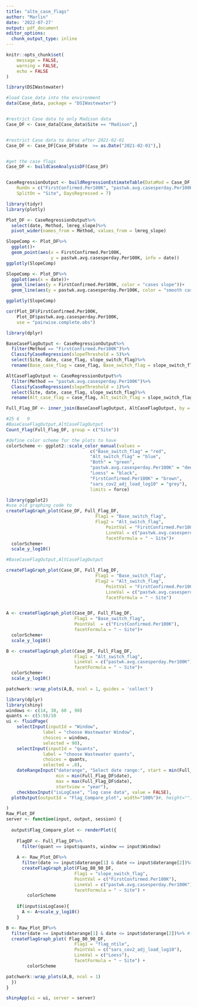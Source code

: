 ```yaml
---
title: "alte_case_flags"
author: "Marlin"
date: '2022-07-27'
output: pdf_document
editor_options: 
  chunk_output_type: inline
---
```



```r
knitr::opts_chunk$set(
	message = FALSE,
	warning = FALSE,
	echo = FALSE
)
```

```r
library(DSIWastewater)
```

```r
#load Case_data into the environment
data(Case_data, package = "DSIWastewater")


#restrict Case data to only Madison data
Case_DF <- Case_data[Case_data$Site == "Madison",]


#restrict Case data to dates after 2021-02-01
Case_DF <- Case_DF[Case_DF$date  >= as.Date("2021-02-01"),]


#get the case flags
Case_DF <- buildCaseAnalysisDF(Case_DF)


CaseRegressionOutput <- buildRegressionEstimateTable(DataMod = Case_DF, 
    RunOn = c("FirstConfirmed.Per100K", "pastwk.avg.casesperday.Per100K"),
    SplitOn = "Site", DaysRegressed = 7)
```

```r
library(tidyr)
library(plotly)

Plot_DF <- CaseRegressionOutput%>%
  select(date, Method, lmreg_slope)%>%
  pivot_wider(names_from = Method, values_from = lmreg_slope)

SlopeComp <- Plot_DF%>%
  ggplot()+
  geom_point(aes(x = FirstConfirmed.Per100K,
                 y = pastwk.avg.casesperday.Per100K, info = date))
ggplotly(SlopeComp)

SlopeComp <- Plot_DF%>%
  ggplot(aes(x = date))+
  geom_line(aes(y = FirstConfirmed.Per100K, color = "cases slope"))+
  geom_line(aes(y = pastwk.avg.casesperday.Per100K, color = "smooth cases slope"))

ggplotly(SlopeComp)

cor(Plot_DF$FirstConfirmed.Per100K, 
    Plot_DF$pastwk.avg.casesperday.Per100K,
    use = "pairwise.complete.obs")
```

```r
library(dplyr)

BaseCaseFlagOutput <- CaseRegressionOutput%>%
  filter(Method == "FirstConfirmed.Per100K")%>%
  ClassifyCaseRegression(slopeThreshold = 5)%>%
  select(Site, date, case_flag, slope_switch_flag)%>%
  rename(Base_case_flag = case_flag, Base_switch_flag = slope_switch_flag)

AltCaseFlagOutput <- CaseRegressionOutput%>%
  filter(Method == "pastwk.avg.casesperday.Per100K")%>%
  ClassifyCaseRegression(slopeThreshold = 1)%>%
  select(Site, date, case_flag, slope_switch_flag)%>%
  rename(Alt_case_flag = case_flag, Alt_switch_flag = slope_switch_flag)

Full_Flag_DF <- inner_join(BaseCaseFlagOutput, AltCaseFlagOutput, by = c("date","Site"))

#25	6	9
#BaseCaseFlagOutput,AltCaseFlagOutput
Count_Flag(Full_Flag_DF, group = c("Site"))
```


```r


#define color scheme for the plots to have
colorScheme <- ggplot2::scale_color_manual(values = 
                                c("Base_switch_flag" = "red",
                                "Alt_switch_flag" = "blue",
                                "Both" = "green",
                                "pastwk.avg.casesperday.Per100K" = "deeppink",
                                "Loess" = "black",
                                "FirstConfirmed.Per100K" = "brown",
                                "sars_cov2_adj_load_log10" = "grey"),
                                limits = force)

library(ggplot2)
#use old graphing code to 
createFlagGraph_plot(Case_DF, Full_Flag_DF,
                                  Flag1 = "Base_switch_flag",
                                  Flag2 = "Alt_switch_flag",
                                      PointVal = "FirstConfirmed.Per100K",
                                      LineVal = c("pastwk.avg.casesperday.Per100K"),
                                      facetFormula = " ~ Site")+ 
  colorScheme+
  scale_y_log10()

#BaseCaseFlagOutput,AltCaseFlagOutput
```

```r

createFlagGraph_plot(Case_DF, Full_Flag_DF,
                                  Flag1 = "Base_switch_flag",
                                  Flag2 = "Alt_switch_flag",
                                      PointVal = "FirstConfirmed.Per100K",
                                      LineVal = c("pastwk.avg.casesperday.Per100K"),
                                      facetFormula = " ~ Site")


A <- createFlagGraph_plot(Case_DF, Full_Flag_DF,
                          Flag1 = "Base_switch_flag",
                          PointVal  = c("FirstConfirmed.Per100K"),
                          facetFormula = " ~ Site")+ 
  colorScheme+
  scale_y_log10()

B <- createFlagGraph_plot(Case_DF, Full_Flag_DF,
                          Flag1 = "Alt_switch_flag",
                          LineVal = c("pastwk.avg.casesperday.Per100K"),
                          facetFormula = " ~ Site")+ 
  colorScheme+
  scale_y_log10()

patchwork::wrap_plots(A,B, ncol = 1, guides = 'collect')
```



```r
library(dplyr)
library(shiny)
windows <- c(14, 30, 60 , 90)
quants <- c(5:9)/10
ui <- fluidPage(
    selectInput(inputId = "Window", 
              label = "choose Wastewater Window", 
              choices = windows,
              selected = 90),
    selectInput(inputId = "quants", 
              label = "choose Wastewater quants", 
              choices = quants,
              selected = .8),
    dateRangeInput("daterange", "Select date range:", start = min(Full_Flag_DF$date), end = max(Full_Flag_DF$date),
                   min = min(Full_Flag_DF$date),
                   max = max(Full_Flag_DF$date),
                   startview = "year"),
    checkboxInput("isLogCase", "log case data", value = FALSE),
  plotOutput(outputId = "Flag_Compare_plot", width="100%")#, height="")

)
Raw_Plot_DF
server <- function(input, output, session) {
  
  output$Flag_Compare_plot <- renderPlot({
    
    FlagDF <- Full_Flag_DF%>%
      filter(quant == input$quants, window == input$Window)
    
    A <- Raw_Plot_DF%>%
      filter(date >= input$daterange[1] & date <= input$daterange[2])%>% #filter using date range
      createFlagGraph_plot(Flag_80_90_DF,
                          Flag1 = "slope_switch_flag",
                          PointVal = c("FirstConfirmed.Per100K"),
                          LineVal = c("pastwk.avg.casesperday.Per100K"),
                          facetFormula = " ~ Site") + 
        colorScheme
    
    if(input$isLogCase){
      A <- A+scale_y_log10()
    }

B <- Raw_Plot_DF%>%
  filter(date >= input$daterange[1] & date <= input$daterange[2])%>% #filter using date range
  createFlagGraph_plot( Flag_80_90_DF,
                          Flag1 = "flag_ntile",
                          PointVal = c("sars_cov2_adj_load_log10"),
                          LineVal = c("Loess"),
                          facetFormula = " ~ Site") + 
        colorScheme

patchwork::wrap_plots(A,B, ncol = 1)
  })
}

shinyApp(ui = ui, server = server)


```